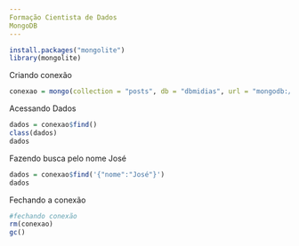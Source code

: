 ---
Formação Cientista de Dados
MongoDB
---

```{r}
install.packages("mongolite") 
library(mongolite)
```
Criando conexão 
```{r}
conexao = mongo(collection = "posts", db = "dbmidias", url = "mongodb://localhost")
```
Acessando Dados
```{r}
dados = conexao$find()
class(dados)
dados
```
Fazendo busca pelo nome José
```{r}
dados = conexao$find('{"nome":"José"}')
dados
```
Fechando a conexão
```{r}
#fechando conexão
rm(conexao)
gc()
```
